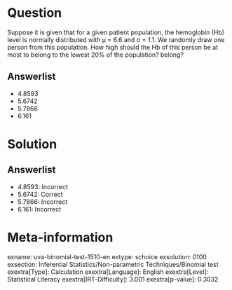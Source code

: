 Question
========

Suppose it is given that for a given patient population, the hemoglobin (Hb) level is normally distributed with μ = 6.6 and σ = 1.1. We randomly draw one person from this population. How high should the Hb of this person be at most to belong to the lowest 20% of the population? belong?

Answerlist
----------

* 4.8593
* 5.6742
* 5.7866
* 6.161

Solution
========

Answerlist
----------

* 4.8593: Incorrect
* 5.6742: Correct
* 5.7866: Incorrect
* 6.161: Incorrect

Meta-information
================
exname: uva-binomial-test-1510-en
extype: schoice
exsolution: 0100
exsection: Inferential Statistics/Non-parametric Techniques/Binomial test
exextra[Type]: Calculation
exextra[Language]: English
exextra[Level]: Statistical Literacy
exextra[IRT-Difficulty]: 3.001
exextra[p-value]: 0.3032
